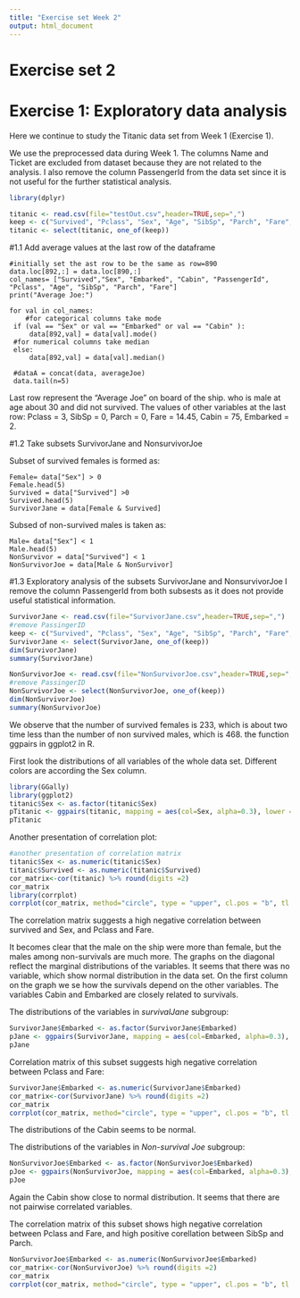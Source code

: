```yaml
---
title: "Exercise set Week 2"
output: html_document
---
```


# Exercise set 2

# Exercise 1: Exploratory data analysis

Here we continue to study the Titanic data set from Week 1 (Exercise 1). 

We use the preprocessed data during Week 1. The columns Name and Ticket are excluded from dataset because they are not related to the analysis. 
I also remove the column PassengerId from the data set since it is not useful for the further statistical analysis.

```r
library(dplyr)

titanic <- read.csv(file="testOut.csv",header=TRUE,sep=",")
keep <- c("Survived", "Pclass", "Sex", "Age", "SibSp", "Parch", "Fare", "Cabin", "Embarked")
titanic <- select(titanic, one_of(keep))
```


#1.1	Add average values at the last row of the dataframe


```
#initially set the ast row to be the same as row=890
data.loc[892,:] = data.loc[890,:]
col_names= ["Survived","Sex", "Embarked", "Cabin", "PassengerId", "Pclass", "Age", "SibSp", "Parch", "Fare"]
print("Average Joe:")

for val in col_names:
    #for categorical columns take mode
 if (val == "Sex" or val == "Embarked" or val == "Cabin" ):
     data[892,val] = data[val].mode()
 #for numerical columns take median
 else:
     data[892,val] = data[val].median()

 #dataA = concat(data, averageJoe)
 data.tail(n=5)
```

Last row represent the "Average Joe" on board of the ship. who is male at age about 30 and did not survived. The values of other variables at the last row: Pclass = 3, SibSp = 0, Parch = 0, Fare = 14.45, Cabin = 75, Embarked = 2. 

#1.2	Take subsets SurvivorJane and NonsurvivorJoe

Subset of survived females is formed as: 
```
Female= data["Sex"] > 0
Female.head(5)
Survived = data["Survived"] >0
Survived.head(5)
SurvivorJane = data[Female & Survived]
```

Subsed of non-survived males is taken as: 
```
Male= data["Sex"] < 1
Male.head(5)
NonSurvivor = data["Survived"] < 1
NonSurvivorJoe = data[Male & NonSurvivor]
```

#1.3	Exploratory analysis of the subsets SurvivorJane and NonsurvivorJoe
I remove the column PassengerId from both subsests as it does not provide useful statistical information. 

```r
SurvivorJane <- read.csv(file="SurvivorJane.csv",header=TRUE,sep=",")
#remove PassingerID
keep <- c("Survived", "Pclass", "Sex", "Age", "SibSp", "Parch", "Fare", "Cabin", "Embarked")
SurvivorJane <- select(SurvivorJane, one_of(keep))
dim(SurvivorJane)
summary(SurvivorJane)
```


```r
NonSurvivorJoe <- read.csv(file="NonSurvivorJoe.csv",header=TRUE,sep=",")
#remove PassingerID
NonSurvivorJoe <- select(NonSurvivorJoe, one_of(keep))
dim(NonSurvivorJoe)
summary(NonSurvivorJoe)
```

We observe that the number of survived females is 233, which is about two time less than the number of non survived males, which is 468. the function ggpairs in ggplot2 in R. 

First look the distributions of all variables of the whole data set. Different colors are according the Sex column. 

```r
library(GGally)
library(ggplot2)
titanic$Sex <- as.factor(titanic$Sex)
pTitanic <- ggpairs(titanic, mapping = aes(col=Sex, alpha=0.3), lower = list(combo = wrap("facethist", bins = 20)))
pTitanic

```

Another presentation of correlation plot: 

```r
#another presentation of correlation matrix
titanic$Sex <- as.numeric(titanic$Sex)
titanic$Survived <- as.numeric(titanic$Survived)
cor_matrix<-cor(titanic) %>% round(digits =2)
cor_matrix
library(corrplot)
corrplot(cor_matrix, method="circle", type = "upper", cl.pos = "b", tl.pos = "d", tl.cex = 0.6)

```

The correlation matrix suggests a high negative correlation between survived and Sex, and Pclass and Fare. 

It becomes clear that the male on the ship were more than female, but the males among non-survivals are much more. 
The graphs on the diagonal reflect the marginal distributions of the variables.
It seems that there was no variable, which show normal distribution in the data set. 
On the first column on the graph we se how the survivals depend on the other variables. The variables Cabin and Embarked are closely related to survivals.


The distributions of the variables in *survivalJane* subgroup: 
```r
SurvivorJane$Embarked <- as.factor(SurvivorJane$Embarked)
pJane <- ggpairs(SurvivorJane, mapping = aes(col=Embarked, alpha=0.3), lower = list(combo = wrap("facethist", bins = 20)))
pJane
```
Correlation matrix of this subset suggests high negative correlation between Pclass and Fare: 

```r
SurvivorJane$Embarked <- as.numeric(SurvivorJane$Embarked)
cor_matrix<-cor(SurvivorJane) %>% round(digits =2)
cor_matrix
corrplot(cor_matrix, method="circle", type = "upper", cl.pos = "b", tl.pos = "d", tl.cex = 0.6)

```

The distributions of the Cabin seems to be normal. 

The distributions of the variables in *Non-survival Joe* subgroup:
```r
NonSurvivorJoe$Embarked <- as.factor(NonSurvivorJoe$Embarked)
pJoe <- ggpairs(NonSurvivorJoe, mapping = aes(col=Embarked, alpha=0.3), lower = list(combo = wrap("facethist", bins = 20)))
pJoe
```

Again the Cabin show close to normal distribution. It seems that there are not pairwise correlated variables. 

The correlation matrix of this subset shows high negative correlation between Pclass and Fare, and high positive corellation between SibSp and Parch. 
```r
NonSurvivorJoe$Embarked <- as.numeric(NonSurvivorJoe$Embarked)
cor_matrix<-cor(NonSurvivorJoe) %>% round(digits =2)
cor_matrix
corrplot(cor_matrix, method="circle", type = "upper", cl.pos = "b", tl.pos = "d", tl.cex = 0.6)


```









